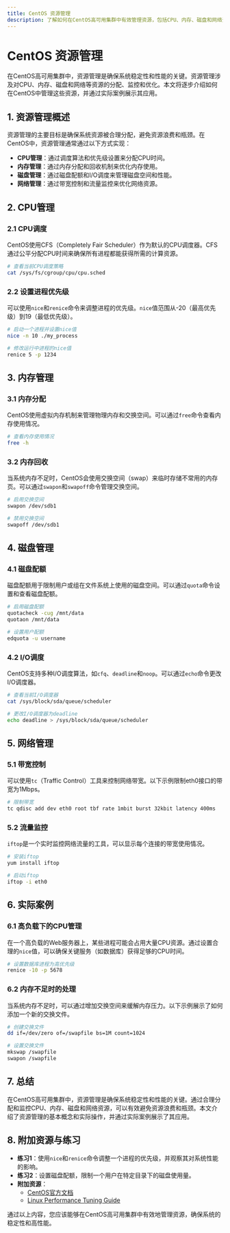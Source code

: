 ```yaml
---
title: CentOS 资源管理
description: 了解如何在CentOS高可用集群中有效管理资源，包括CPU、内存、磁盘和网络资源的分配与监控。
---
```


# CentOS 资源管理

在CentOS高可用集群中，资源管理是确保系统稳定性和性能的关键。资源管理涉及对CPU、内存、磁盘和网络等资源的分配、监控和优化。本文将逐步介绍如何在CentOS中管理这些资源，并通过实际案例展示其应用。

## 1. 资源管理概述

资源管理的主要目标是确保系统资源被合理分配，避免资源浪费和瓶颈。在CentOS中，资源管理通常通过以下方式实现：

- **CPU管理**：通过调度算法和优先级设置来分配CPU时间。
- **内存管理**：通过内存分配和回收机制来优化内存使用。
- **磁盘管理**：通过磁盘配额和I/O调度来管理磁盘空间和性能。
- **网络管理**：通过带宽控制和流量监控来优化网络资源。

## 2. CPU管理

### 2.1 CPU调度

CentOS使用CFS（Completely Fair Scheduler）作为默认的CPU调度器。CFS通过公平分配CPU时间来确保所有进程都能获得所需的计算资源。

```bash
# 查看当前CPU调度策略
cat /sys/fs/cgroup/cpu/cpu.sched
```

### 2.2 设置进程优先级

可以使用`nice`和`renice`命令来调整进程的优先级。`nice`值范围从-20（最高优先级）到19（最低优先级）。

```bash
# 启动一个进程并设置nice值
nice -n 10 ./my_process

# 修改运行中进程的nice值
renice 5 -p 1234
```

## 3. 内存管理

### 3.1 内存分配

CentOS使用虚拟内存机制来管理物理内存和交换空间。可以通过`free`命令查看内存使用情况。

```bash
# 查看内存使用情况
free -h
```

### 3.2 内存回收

当系统内存不足时，CentOS会使用交换空间（swap）来临时存储不常用的内存页。可以通过`swapon`和`swapoff`命令管理交换空间。

```bash
# 启用交换空间
swapon /dev/sdb1

# 禁用交换空间
swapoff /dev/sdb1
```

## 4. 磁盘管理

### 4.1 磁盘配额

磁盘配额用于限制用户或组在文件系统上使用的磁盘空间。可以通过`quota`命令设置和查看磁盘配额。

```bash
# 启用磁盘配额
quotacheck -cug /mnt/data
quotaon /mnt/data

# 设置用户配额
edquota -u username
```

### 4.2 I/O调度

CentOS支持多种I/O调度算法，如`cfq`、`deadline`和`noop`。可以通过`echo`命令更改I/O调度器。

```bash
# 查看当前I/O调度器
cat /sys/block/sda/queue/scheduler

# 更改I/O调度器为deadline
echo deadline > /sys/block/sda/queue/scheduler
```

## 5. 网络管理

### 5.1 带宽控制

可以使用`tc`（Traffic Control）工具来控制网络带宽。以下示例限制eth0接口的带宽为1Mbps。

```bash
# 限制带宽
tc qdisc add dev eth0 root tbf rate 1mbit burst 32kbit latency 400ms
```

### 5.2 流量监控

`iftop`是一个实时监控网络流量的工具，可以显示每个连接的带宽使用情况。

```bash
# 安装iftop
yum install iftop

# 启动iftop
iftop -i eth0
```

## 6. 实际案例

### 6.1 高负载下的CPU管理

在一个高负载的Web服务器上，某些进程可能会占用大量CPU资源。通过设置合理的`nice`值，可以确保关键服务（如数据库）获得足够的CPU时间。

```bash
# 设置数据库进程为高优先级
renice -10 -p 5678
```

### 6.2 内存不足时的处理

当系统内存不足时，可以通过增加交换空间来缓解内存压力。以下示例展示了如何添加一个新的交换文件。

```bash
# 创建交换文件
dd if=/dev/zero of=/swapfile bs=1M count=1024

# 设置交换文件
mkswap /swapfile
swapon /swapfile
```

## 7. 总结

在CentOS高可用集群中，资源管理是确保系统稳定性和性能的关键。通过合理分配和监控CPU、内存、磁盘和网络资源，可以有效避免资源浪费和瓶颈。本文介绍了资源管理的基本概念和实际操作，并通过实际案例展示了其应用。

## 8. 附加资源与练习

- **练习1**：使用`nice`和`renice`命令调整一个进程的优先级，并观察其对系统性能的影响。
- **练习2**：设置磁盘配额，限制一个用户在特定目录下的磁盘使用量。
- **附加资源**：
  - [CentOS官方文档](https://www.centos.org/docs/)
  - [Linux Performance Tuning Guide](https://www.kernel.org/doc/html/latest/admin-guide/sysctl/index.html)

通过以上内容，您应该能够在CentOS高可用集群中有效地管理资源，确保系统的稳定性和高性能。